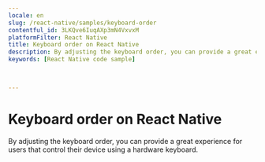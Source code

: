 ```yaml
---
locale: en
slug: /react-native/samples/keyboard-order
contentful_id: 3LKQve6IuqAXp3mN4VxvxM
platformFilter: React Native
title: Keyboard order on React Native
description: By adjusting the keyboard order, you can provide a great experience for users that control their device using a hardware keyboard.
keywords: [React Native code sample]


	
---
```


# Keyboard order on React Native

By adjusting the keyboard order, you can provide a great experience for users that control their device using a hardware keyboard.

<CodeSample id="keyboard-order" locale="en" platform="react native"/>